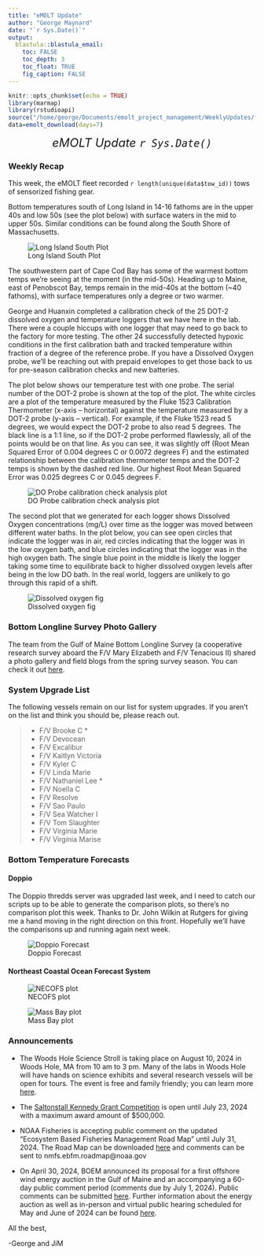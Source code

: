 ```yaml
---
title: "eMOLT Update"
author: "George Maynard"
date: "`r Sys.Date()`"  
output: 
  blastula::blastula_email:
    toc: FALSE
    toc_depth: 3
    toc_float: TRUE
    fig_caption: FALSE
---
```


```r
knitr::opts_chunk$set(echo = TRUE)
library(marmap)
library(rstudioapi)
source("/home/george/Documents/emolt_project_management/WeeklyUpdates/forecast_check/R/emolt_download.R")
data=emolt_download(days=7)
```

<center> 

<font size="5"> *eMOLT Update `r Sys.Date()` * </font>

</center>

### Weekly Recap 


This week, the eMOLT fleet recorded `r length(unique(data$tow_id))` tows of sensorized fishing gear.

Bottom temperatures south of Long Island in 14-16 fathoms are in the upper 40s and low 50s (see the plot below) with surface waters in the mid to upper 50s. Similar conditions can be found along the South Shore of Massachusetts. 

![Long Island South Plot](mid-profile.png)

The southwestern part of Cape Cod Bay has some of the warmest bottom temps we're seeing at the moment (in the mid-50s). Heading up to Maine, east of Penobscot Bay, temps remain in the mid-40s at the bottom (~40 fathoms), with surface temperatures only a degree or two warmer. 

George and Huanxin completed a calibration check of the 25 DOT-2 dissolved oxygen and temperature loggers that we have here in the lab. There were a couple hiccups with one logger that may need to go back to the factory for more testing. The other 24 successfully detected hypoxic conditions in the first calibration bath and tracked temperature within fraction of a degree of the reference probe. If you have a Dissolved Oxygen probe, we'll be reaching out with prepaid envelopes to get those back to us for pre-season calibration checks and new batteries. 

The plot below shows our temperature test with one probe. The serial number of the DOT-2 probe is shown at the top of the plot. The white circles are a plot of the temperature measured by the Fluke 1523 Calibration Thermometer (x-axis -- horizontal) against the temperature measured by a DOT-2 probe (y-axis -- vertical). For example, if the Fluke 1523 read 5 degrees, we would expect the DOT-2 probe to also read 5 degrees. The black line is a 1:1 line, so if the DOT-2 probe performed flawlessly, all of the points would be on that line. As you can see, it was slightly off (Root Mean Squared Error of 0.004 degrees C or 0.0072 degrees F) and the estimated relationship between the calibration thermometer temps and the DOT-2 temps is shown by the dashed red line. Our highest Root Mean Squared Error was 0.025 degrees C or 0.045 degrees F.   

![DO Probe calibration check analysis plot](2305709_20240613.png)

The second plot that we generated for each logger shows Dissolved Oxygen concentrations (mg/L) over time as the logger was moved between different water baths. In the plot below, you can see open circles that indicate the logger was in air, red circles indicating that the logger was in the low oxygen bath, and blue circles indicating that the logger was in the high oxygen bath. The single blue point in the middle is likely the logger taking some time to equilibrate back to higher dissolved oxygen levels after being in the low DO bath. In the real world, loggers are unlikely to go through this rapid of a shift. 

![Dissolved oxygen fig](doplot.png)

### Bottom Longline Survey Photo Gallery

The team from the Gulf of Maine Bottom Longline Survey (a cooperative research survey aboard the F/V Mary Elizabeth and F/V Tenacious II) shared a photo gallery and field blogs from the spring survey season. You can check it out [here](https://www.fisheries.noaa.gov/gallery/2024-bottom-longline-survey-photos).

### System Upgrade List

The following vessels remain on our list for system upgrades. If you aren't on the list and think you should be, please reach out. 

>
 - F/V Brooke C *
 - F/V Devocean
 - F/V Excalibur
 - F/V Kaitlyn Victoria
 - F/V Kyler C
 - F/V Linda Marie
 - F/V Nathaniel Lee *
 - F/V Noella C
 - F/V Resolve
 - F/V Sao Paulo
 - F/V Sea Watcher I
 - F/V Tom Slaughter
 - F/V Virginia Marie
 - F/V Virginia Marise

### Bottom Temperature Forecasts

#### Doppio 

The Doppio thredds server was upgraded last week, and I need to catch our scripts up to be able to generate the comparison plots, so there's no comparison plot this week. Thanks to Dr. John Wilkin at Rutgers for giving me a hand moving in the right direction on this front. Hopefully we'll have the comparisons up and running again next week. 

![Doppio Forecast](DOPPIO_forecast_F.gif)

#### Northeast Coastal Ocean Forecast System

![NECOFS plot](NECOFS_GOM.gif)

![Mass Bay plot](NECOFS_MABAY.gif)

### Announcements

- The Woods Hole Science Stroll is taking place on August 10, 2024 in Woods Hole, MA from 10 am to 3 pm. Many of the labs in Woods Hole will have hands on science exhibits and several research vessels will be open for tours. The event is free and family friendly; you can learn more [here](https://www.fisheries.noaa.gov/event/2024-woods-hole-science-stroll-noaa-fisheries). 

- The [Saltonstall Kennedy Grant Competition](https://www.fisheries.noaa.gov/grant/saltonstall-kennedy-grant-competition) is open until July 23, 2024 with a maximum award amount of $500,000.  

- NOAA Fisheries is accepting public comment on the updated "Ecosystem Based Fisheries Management Road Map" until July 31, 2024. The Road Map can be downloaded [here](https://www.fisheries.noaa.gov/resource/document/ecosystem-based-fisheries-management-road-map-update) and comments can be sent to nmfs.ebfm.roadmap@noaa.gov

- On April 30, 2024, BOEM announced its proposal for a first offshore wind energy auction in the Gulf of Maine and an accompanying a 60-day public comment period (comments due by July 1, 2024). Public comments can be submitted [here](https://www.regulations.gov/document/BOEM-2024-0026-0001). Further information about the energy auction as well as in-person and virtual public hearing scheduled for May and June of 2024 can be found [here](https://www.boem.gov/renewable-energy/state-activities/maine/gulf-maine). 

All the best,

-George and JiM
